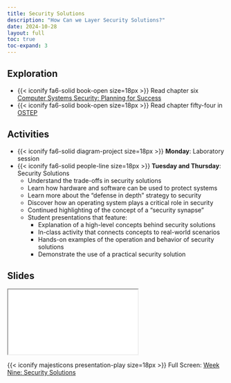 ```yaml
---
title: Security Solutions
description: "How Can we Layer Security Solutions?"
date: 2024-10-28
layout: full
toc: true
toc-expand: 3
---
```


## Exploration

- {{< iconify fa6-solid book-open size=18px >}} Read chapter six [Computer
Systems Security: Planning for Success](https://web.njit.edu/~rt494/security/)
- {{< iconify fa6-solid book-open size=18px >}} Read chapter fifty-four in [OSTEP](https://pages.cs.wisc.edu/~remzi/OSTEP/)

## Activities

- {{< iconify fa6-solid diagram-project size=18px >}} **Monday**: Laboratory session
- {{< iconify fa6-solid people-line size=18px >}} **Tuesday and Thursday**:
Security Solutions
  - Understand the trade-offs in security solutions
  - Learn how hardware and software can be used to protect systems
  - Learn more about the "defense in depth" strategy to security
  - Discover how an operating system plays a critical role in security
  - Continued highlighting of the concept of a "security synapse"
  - Student presentations that feature:
    - Explanation of a high-level concepts behind security solutions
    - In-class activity that connects concepts to real-world scenarios
    - Hands-on examples of the operation and behavior of security solutions
    - Demonstrate the use of a practical security solution

## Slides

```{=html}
<iframe class="slide-deck" src="../../slides/weeknine/"></iframe>
```

{{< iconify majesticons presentation-play size=18px >}} Full Screen: [Week Nine: Security Solutions](../../slides/weeknine/)
